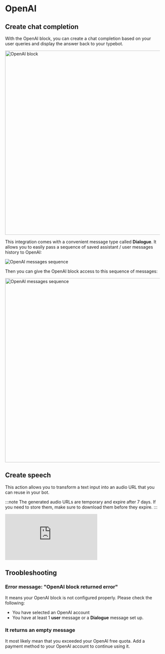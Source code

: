 # OpenAI

## Create chat completion

With the OpenAI block, you can create a chat completion based on your user queries and display the answer back to your typebot.

<img
  src="/img/blocks/integrations/openai/overview.png"
  width="600"
  alt="OpenAI block"
/>

This integration comes with a convenient message type called **Dialogue**. It allows you to easily pass a sequence of saved assistant / user messages history to OpenAI:

<img
  src="/img/blocks/integrations/openai/append-to-history.png"
  alt="OpenAI messages sequence"
/>

Then you can give the OpenAI block access to this sequence of messages:

<img
  src="/img/blocks/integrations/openai/dialogue-usage.png"
  width="600"
  alt="OpenAI messages sequence"
/>

## Create speech

This action allows you to transform a text input into an audio URL that you can reuse in your bot.

:::note
The generated audio URLs are temporary and expire after 7 days. If you need to store them, make sure to download them before they expire.
:::

<div
  style={{
    position: 'relative',
    paddingBottom: '64.5933014354067%',
    height: 0,
  }}
>
  <iframe
    src="https://www.loom.com/embed/ccca6cbf16ed4d01b513836775db06a3?sid=22a54baa-000b-435a-b770-bfaf32bfe453"
    frameBorder={0}
    webkitallowfullscreen
    mozallowfullscreen
    allowFullScreen
    style={{
      position: 'absolute',
      top: 0,
      left: 0,
      width: '100%',
      height: '100%',
      marginBottom: '1rem',
    }}
  />
</div>

## Using Multiple Open AI Blocks: Tips and Tricks

In this video, I discuss some important things to keep in mind when using multiple Open AI blocks consecutively. I provide an example where we ask the user for a topic, generate a summary, and display a list of authors.

I explain that streaming messages is not possible when they are prefixed or suffixed by text, and that all blocks need to compute before displaying anything.

I also demonstrate how formatting can be affected by the presence of text before a message. Watch this video to learn how to optimize your use of multiple Open AI blocks.

<div
  style={{
    position: 'relative',
    paddingBottom: '64.63195691202873%',
    height: 0,
  }}
>
  <iframe
    src="https://www.loom.com/embed/35dc8af6b9244762acc4a5acf275fb43?sid=3723aa59-13ac-49f2-a95b-5608807ac76d"
    frameborder="0"
    webkitallowfullscreen
    mozallowfullscreen
    allowfullscreen
    style={{
      position: 'absolute',
      top: 0,
      left: 0,
      width: '100%',
      height: '100%',
    }}
  ></iframe>
</div>

## Troobleshooting

### Error message: "OpenAI block returned error"

It means your OpenAI block is not configured properly. Please check the following:

- You have selected an OpenAI account
- You have at least 1 **user** message or a **Dialogue** message set up.

### It returns an empty message

It most likely mean that you exceeded your OpenAI free quota. Add a payment method to your OpenAI account to continue using it.
